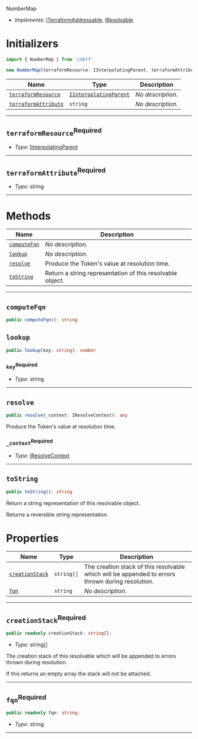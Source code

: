  NumberMap <a name="NumberMap" id="cdktf.NumberMap"></a>

- *Implements:* <a href="#cdktf.ITerraformAddressable">ITerraformAddressable</a>, <a href="#cdktf.IResolvable">IResolvable</a>

# Initializers <a name="Initializers" id="cdktf.NumberMap.Initializer"></a>

```typescript
import { NumberMap } from 'cdktf'

new NumberMap(terraformResource: IInterpolatingParent, terraformAttribute: string)
```

| **Name** | **Type** | **Description** |
| --- | --- | --- |
| <code><a href="#cdktf.NumberMap.Initializer.parameter.terraformResource">terraformResource</a></code> | <code><a href="#cdktf.IInterpolatingParent">IInterpolatingParent</a></code> | *No description.* |
| <code><a href="#cdktf.NumberMap.Initializer.parameter.terraformAttribute">terraformAttribute</a></code> | <code>string</code> | *No description.* |

---

## `terraformResource`<sup>Required</sup> <a name="terraformResource" id="cdktf.NumberMap.Initializer.parameter.terraformResource"></a>

- *Type:* <a href="#cdktf.IInterpolatingParent">IInterpolatingParent</a>

---

## `terraformAttribute`<sup>Required</sup> <a name="terraformAttribute" id="cdktf.NumberMap.Initializer.parameter.terraformAttribute"></a>

- *Type:* string

---

# Methods <a name="Methods" id="Methods"></a>

| **Name** | **Description** |
| --- | --- |
| <code><a href="#cdktf.NumberMap.computeFqn">computeFqn</a></code> | *No description.* |
| <code><a href="#cdktf.NumberMap.lookup">lookup</a></code> | *No description.* |
| <code><a href="#cdktf.NumberMap.resolve">resolve</a></code> | Produce the Token's value at resolution time. |
| <code><a href="#cdktf.NumberMap.toString">toString</a></code> | Return a string representation of this resolvable object. |

---

## `computeFqn` <a name="computeFqn" id="cdktf.NumberMap.computeFqn"></a>

```typescript
public computeFqn(): string
```

## `lookup` <a name="lookup" id="cdktf.NumberMap.lookup"></a>

```typescript
public lookup(key: string): number
```

### `key`<sup>Required</sup> <a name="key" id="cdktf.NumberMap.lookup.parameter.key"></a>

- *Type:* string

---

## `resolve` <a name="resolve" id="cdktf.NumberMap.resolve"></a>

```typescript
public resolve(_context: IResolveContext): any
```

Produce the Token's value at resolution time.

### `_context`<sup>Required</sup> <a name="_context" id="cdktf.NumberMap.resolve.parameter._context"></a>

- *Type:* <a href="#cdktf.IResolveContext">IResolveContext</a>

---

## `toString` <a name="toString" id="cdktf.NumberMap.toString"></a>

```typescript
public toString(): string
```

Return a string representation of this resolvable object.

Returns a reversible string representation.


# Properties <a name="Properties" id="Properties"></a>

| **Name** | **Type** | **Description** |
| --- | --- | --- |
| <code><a href="#cdktf.NumberMap.property.creationStack">creationStack</a></code> | <code>string[]</code> | The creation stack of this resolvable which will be appended to errors thrown during resolution. |
| <code><a href="#cdktf.NumberMap.property.fqn">fqn</a></code> | <code>string</code> | *No description.* |

---

## `creationStack`<sup>Required</sup> <a name="creationStack" id="cdktf.NumberMap.property.creationStack"></a>

```typescript
public readonly creationStack: string[];
```

- *Type:* string[]

The creation stack of this resolvable which will be appended to errors thrown during resolution.

If this returns an empty array the stack will not be attached.

---

## `fqn`<sup>Required</sup> <a name="fqn" id="cdktf.NumberMap.property.fqn"></a>

```typescript
public readonly fqn: string;
```

- *Type:* string

---

